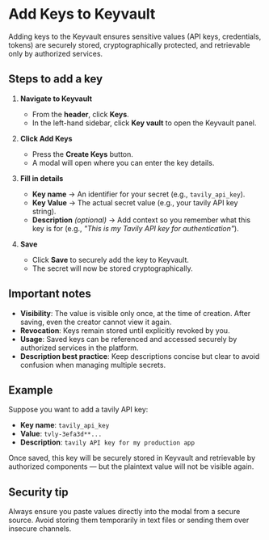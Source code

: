 

# Add Keys to Keyvault

Adding keys to the Keyvault ensures sensitive values (API keys, credentials, tokens) are securely stored, cryptographically protected, and retrievable only by authorized services.


## Steps to add a key

1. **Navigate to Keyvault**

   * From the **header**, click **Keys**.
   * In the left-hand sidebar, click **Key vault** to open the Keyvault panel.

2. **Click Add Keys**

   * Press the **Create Keys** button.
   * A modal will open where you can enter the key details.

3. **Fill in details**

   * **Key name** → An identifier for your secret (e.g., `tavily_api_key`).
   * **Key Value** → The actual secret value (e.g., your tavily API key string).
   * **Description** *(optional)* → Add context so you remember what this key is for (e.g., *"This is my Tavily API key for authentication"*).

4. **Save**

   * Click **Save** to securely add the key to Keyvault.
   * The secret will now be stored cryptographically.



## Important notes

* **Visibility**: The value is visible only once, at the time of creation. After saving, even the creator cannot view it again.
* **Revocation**: Keys remain stored until explicitly revoked by you.
* **Usage**: Saved keys can be referenced and accessed securely by authorized services in the platform.
* **Description best practice**: Keep descriptions concise but clear to avoid confusion when managing multiple secrets.



## Example

Suppose you want to add a tavily API key:

* **Key name**: `tavily_api_key`
* **Value**: `tvly-3efa3d**...`
* **Description**: `tavily API key for my production app`

Once saved, this key will be securely stored in Keyvault and retrievable by authorized components — but the plaintext value will not be visible again.



## Security tip

Always ensure you paste values directly into the modal from a secure source. Avoid storing them temporarily in text files or sending them over insecure channels.


